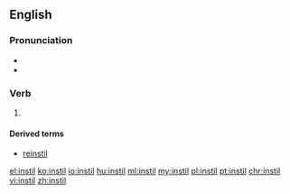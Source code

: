 ==English==
===Pronunciation===
*{{IPA|/ɪnˈstɪl/|lang=en}}
*{{rhymes|ɪl|lang=en}}

===Verb===
{{en-verb|instill|ing}}

# {{alternative spelling of|instill}}

====Derived terms====
* [[reinstil]]

[[el:instil]]
[[ko:instil]]
[[io:instil]]
[[hu:instil]]
[[ml:instil]]
[[my:instil]]
[[pl:instil]]
[[pt:instil]]
[[chr:instil]]
[[vi:instil]]
[[zh:instil]]